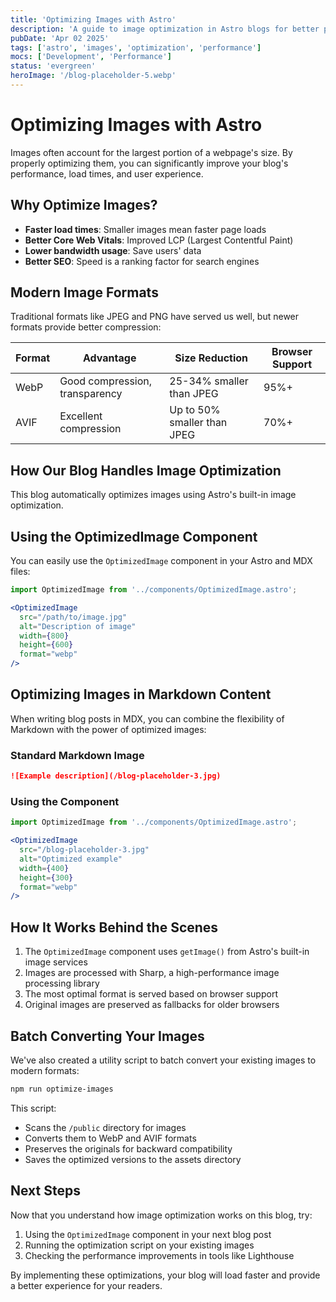 ```yaml
---
title: 'Optimizing Images with Astro'
description: 'A guide to image optimization in Astro blogs for better performance'
pubDate: 'Apr 02 2025'
tags: ['astro', 'images', 'optimization', 'performance']
mocs: ['Development', 'Performance']
status: 'evergreen'
heroImage: '/blog-placeholder-5.webp'
---
```


# Optimizing Images with Astro

Images often account for the largest portion of a webpage's size. By properly optimizing them, you can significantly improve your blog's performance, load times, and user experience.

## Why Optimize Images?

- **Faster load times**: Smaller images mean faster page loads
- **Better Core Web Vitals**: Improved LCP (Largest Contentful Paint)
- **Lower bandwidth usage**: Save users' data
- **Better SEO**: Speed is a ranking factor for search engines

## Modern Image Formats

Traditional formats like JPEG and PNG have served us well, but newer formats provide better compression:

| Format | Advantage | Size Reduction | Browser Support |
|--------|-----------|---------------|----------------|
| WebP   | Good compression, transparency | 25-34% smaller than JPEG | 95%+ |
| AVIF   | Excellent compression | Up to 50% smaller than JPEG | 70%+ |

## How Our Blog Handles Image Optimization

This blog automatically optimizes images using Astro's built-in image optimization.

## Using the OptimizedImage Component

You can easily use the `OptimizedImage` component in your Astro and MDX files:

```jsx
import OptimizedImage from '../components/OptimizedImage.astro';

<OptimizedImage 
  src="/path/to/image.jpg"
  alt="Description of image"
  width={800}
  height={600}
  format="webp"
/>
```

## Optimizing Images in Markdown Content

When writing blog posts in MDX, you can combine the flexibility of Markdown with the power of optimized images:

### Standard Markdown Image

```md
![Example description](/blog-placeholder-3.jpg)
```

### Using the Component

```jsx
import OptimizedImage from '../components/OptimizedImage.astro';

<OptimizedImage 
  src="/blog-placeholder-3.jpg" 
  alt="Optimized example" 
  width={400} 
  height={300} 
  format="webp" 
/>
```

## How It Works Behind the Scenes

1. The `OptimizedImage` component uses `getImage()` from Astro's built-in image services
2. Images are processed with Sharp, a high-performance image processing library
3. The most optimal format is served based on browser support
4. Original images are preserved as fallbacks for older browsers

## Batch Converting Your Images

We've also created a utility script to batch convert your existing images to modern formats:

```bash
npm run optimize-images
```

This script:
- Scans the `/public` directory for images
- Converts them to WebP and AVIF formats
- Preserves the originals for backward compatibility
- Saves the optimized versions to the assets directory

## Next Steps

Now that you understand how image optimization works on this blog, try:

1. Using the `OptimizedImage` component in your next blog post
2. Running the optimization script on your existing images
3. Checking the performance improvements in tools like Lighthouse

By implementing these optimizations, your blog will load faster and provide a better experience for your readers.
